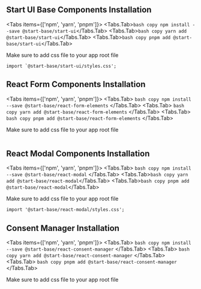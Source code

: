 
## Start UI Base Components Installation

<Tabs items={['npm', 'yarn', 'pnpm']}>
  <Tabs.Tab>``` bash copy npm install --save @start-base/start-ui ```</Tabs.Tab>
  <Tabs.Tab>``` bash copy yarn add @start-base/start-ui ```</Tabs.Tab>
  <Tabs.Tab>``` bash copy pnpm add @start-base/start-ui ```</Tabs.Tab>
</Tabs>

Make sure to add css file to your app root file

```tsx copy
import `@start-base/start-ui/styles.css';
```

## React Form Components Installation

<Tabs items={['npm', 'yarn', 'pnpm']}>
  <Tabs.Tab>
    ``` bash copy npm install --save @start-base/react-form-elements ```
  </Tabs.Tab>
  <Tabs.Tab>
    ``` bash copy yarn add @start-base/react-form-elements ```
  </Tabs.Tab>
  <Tabs.Tab>
    ``` bash copy pnpm add @start-base/react-form-elements ```
  </Tabs.Tab>
</Tabs>

Make sure to add css file to your app root file

```tsx copy
```

## React Modal Components Installation

<Tabs items={['npm', 'yarn', 'pnpm']}>
  <Tabs.Tab>
    ``` bash copy npm install --save @start-base/react-modal ```
  </Tabs.Tab>
  <Tabs.Tab>``` bash copy yarn add @start-base/react-modal ```</Tabs.Tab>
  <Tabs.Tab>``` bash copy pnpm add @start-base/react-modal ```</Tabs.Tab>
</Tabs>

Make sure to add css file to your app root file

```tsx copy
import '@start-base/react-modal/styles.css';
```

## Consent Manager Installation

<Tabs items={['npm', 'yarn', 'pnpm']}>
  <Tabs.Tab>
    ``` bash copy npm install --save @start-base/react-consent-manager ```
  </Tabs.Tab>
  <Tabs.Tab>
    ``` bash copy yarn add @start-base/react-consent-manager ```
  </Tabs.Tab>
  <Tabs.Tab>
    ``` bash copy pnpm add @start-base/react-consent-manager ```
  </Tabs.Tab>
</Tabs>

Make sure to add css file to your app root file

```tsx copy
```

